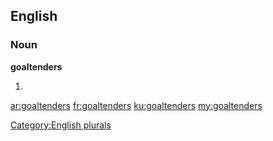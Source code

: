 ==English==

===Noun===
'''goaltenders'''

# {{plural of|[[goaltender]]}}

[[Category:English plurals]]

[[ar:goaltenders]]
[[fr:goaltenders]]
[[ku:goaltenders]]
[[my:goaltenders]]